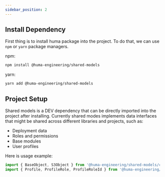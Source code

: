 ```yaml
---
sidebar_position: 2
---
```


## Install Dependency 

First thing is to install huma package into the project. To do that, we can use `npm` or `yarn` package managers.

npm:
```bash
npm install @huma-engineering/shared-models
```

yarn:
```bash
yarn add @huma-engineering/shared-models
```

## Project Setup

Shared models is a DEV dependency that can be directly imported into the project after installing. Currently shared modes implements
data interfaces that might be shared across different libraries and projects, such as:
- Deployment data
- Roles and permissions 
- Base modules
- User profiles

Here is usage example:

```typescript
import { BaseObject, S3Object } from '@huma-engineering/shared-models/common';
import { Profile, ProfileRole, ProfileRoleId } from '@huma-engineering/shared-models';
```